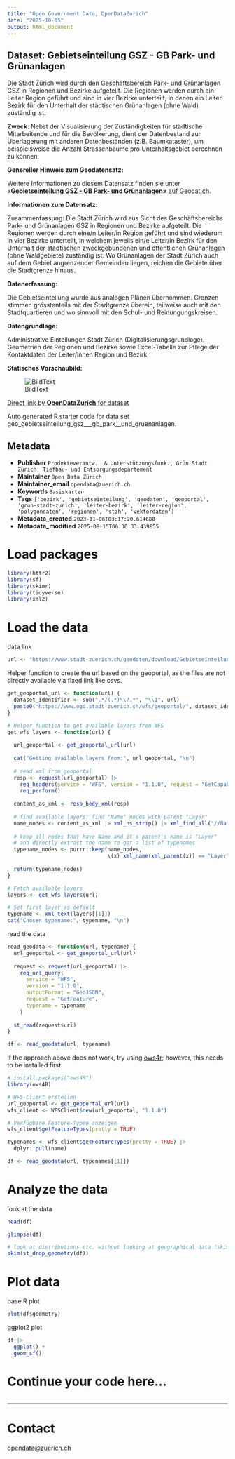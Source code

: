```yaml
---
title: "Open Government Data, OpenDataZurich"
date: "2025-10-05"
output: html_document
---
```


## Dataset: Gebietseinteilung GSZ - GB Park- und Grünanlagen

Die Stadt Zürich wird durch den Geschäftsbereich Park- und Grünanlagen GSZ in Regionen und Bezirke aufgeteilt. Die Regionen werden durch ein Leiter Region geführt und sind in vier Bezirke unterteilt, in denen ein Leiter Bezirk für den Unterhalt der städtischen Grünanlagen (ohne Wald) zuständig ist.

**Zweck**: Nebst der Visualisierung der Zuständigkeiten für städtische Mitarbeitende und für die Bevölkerung, dient der Datenbestand zur Überlagerung mit anderen Datenbeständen (z.B. Baumkataster), um beispielsweise die Anzahl Strassenbäume pro Unterhaltsgebiet berechnen zu können.

**Genereller Hinweis zum Geodatensatz:**


Weitere Informationen zu diesem Datensatz finden sie unter [«**Gebietseinteilung GSZ - GB Park- und Grünanlagen»** auf Geocat.ch](https://www.geocat.ch/geonetwork/srv/ger/catalog.search#/metadata/42e131ce-3090-38c3-b2d3-40c155b30d8c).				
			   

**Informationen zum Datensatz:**

Zusammenfassung: 
Die Stadt Zürich wird aus Sicht des Geschäftsbereichs Park- und Grünanlagen GSZ in Regionen und Bezirke aufgeteilt. Die Regionen werden durch eine/n Leiter/in Region geführt und sind wiederum in vier Bezirke unterteilt, in welchem jeweils ein/e Leiter/in Bezirk für den Unterhalt der städtischen zweckgebundenen und öffentlichen Grünanlagen (ohne Waldgebiete) zuständig ist. Wo Grünanlagen der Stadt Zürich auch auf dem Gebiet angrenzender Gemeinden liegen, reichen die Gebiete über die Stadtgrenze hinaus.

**Datenerfassung:**

Die Gebietseinteilung wurde aus analogen Plänen übernommen. Grenzen stimmen grösstenteils mit der Stadtgrenze überein, teilweise auch mit den Stadtquartieren und wo sinnvoll mit den Schul- und Reinungungskreisen.

**Datengrundlage:**

Administrative Einteilungen Stadt Zürich (Digitalisierungsgrundlage). Geometrien der Regionen und Bezirke sowie Excel-Tabelle zur Pflege der Kontaktdaten der Leiter/innen Region und Bezirk.

**Statisches Vorschaubild:**

![BildText](https://www.gis.stadt-zuerich.ch/zueriplan_docs/geocat/42e131ce-3090-38c3-b2d3-40c155b30d8c.png)



[Direct link by **OpenDataZurich** for dataset](https://data.stadt-zuerich.ch/dataset/geo_gebietseinteilung_gsz___gb_park__und_gruenanlagen)

Auto generated R starter code for data set geo_gebietseinteilung_gsz___gb_park__und_gruenanlagen.

## Metadata

- **Publisher** `Produkteverantw.  & Unterstützungsfunk., Grün Stadt Zürich, Tiefbau- und Entsorgungsdepartement`
- **Maintainer** `Open Data Zürich`
- **Maintainer_email** `opendata@zuerich.ch`
- **Keywords** `Basis­karten`
- **Tags** `['bezirk', 'gebietseinteilung', 'geodaten', 'geoportal', 'grun-stadt-zurich', 'leiter-bezirk', 'leiter-region', 'polygondaten', 'regionen', 'stzh', 'vektordaten']`
- **Metadata_created** `2023-11-06T03:17:20.614680`
- **Metadata_modified** `2025-08-15T06:36:33.439855`


# Load packages

```r
library(httr2)
library(sf)
library(skimr)
library(tidyverse)
library(xml2)
```

# Load the data

data link
```r
url <- "https://www.stadt-zuerich.ch/geodaten/download/Gebietseinteilung_GSZ___GB_Park__und_Gruenanlagen?format=geojson_link"
```


Helper function to create the url based on the geoportal, as the files are not directly available via fixed link like csvs.
```r
get_geoportal_url <- function(url) {
  dataset_identifier <- sub(".*/(.*)\\?.*", "\\1", url)
  paste0("https://www.ogd.stadt-zuerich.ch/wfs/geoportal/", dataset_identifier)
}
```

```r
# Helper function to get available layers from WFS
get_wfs_layers <- function(url) {
  
  url_geoportal <- get_geoportal_url(url)
  
  cat("Getting available layers from:", url_geoportal, "\n")
  
  # read xml from geoportal
  resp <- request(url_geoportal) |> 
    req_headers(service = "WFS", version = "1.1.0", request = "GetCapabilities") |> 
    req_perform()
  
  content_as_xml <- resp_body_xml(resp)
  
  # find available layers: find "Name" nodes with parent "Layer"
  name_nodes <- content_as_xml |> xml_ns_strip() |> xml_find_all("//Name")
  
  # keep all nodes that have Name and it's parent's name is "Layer"
  # and directly extract the name to get a list of typenames
  typename_nodes <- purrr::keep(name_nodes,
                                \(x) xml_name(xml_parent(x)) == "Layer")
  
  return(typename_nodes)
}

# Fetch available layers
layers <- get_wfs_layers(url)

# Set first layer as default
typename <- xml_text(layers[[1]])
cat("Chosen typename:", typename, "\n")
```

read the data
```r
read_geodata <- function(url, typename) {
  url_geoportal <- get_geoportal_url(url)
  
  request <- request(url_geoportal) |>
    req_url_query(
      service = "WFS",
      version = "1.1.0",
      outputFormat = "GeoJSON",
      request = "GetFeature",
      typename = typename
    )
  
  st_read(request$url)
}

df <- read_geodata(url, typename)
```

if the approach above does not work, try using [ows4r](https://eblondel.github.io/ows4R/); however, this needs to be installed first
```r
# install.packages("ows4R")
library(ows4R)

# WFS-Client erstellen
url_geoportal <- get_geoportal_url(url)
wfs_client <- WFSClient$new(url_geoportal, "1.1.0")

# Verfügbare Feature-Typen anzeigen
wfs_client$getFeatureTypes(pretty = TRUE)

typenames <- wfs_client$getFeatureTypes(pretty = TRUE) |> 
  dplyr::pull(name)

df <- read_geodata(url, typenames[[1]])
```

# Analyze the data

look at the data
```r
head(df)
```

```r
glimpse(df)
```

```r
# look at distributions etc. without looking at geographical data (skim cannot deal with geometries)
skim(st_drop_geometry(df))
```

# Plot data

base R plot
```r
plot(df$geometry)
```

ggplot2 plot
```r
df |>
  ggplot() +
  geom_sf()
```

# Continue your code here...

```r

```

------------------------------------------------------------------------

# Contact

opendata@zuerich.ch
